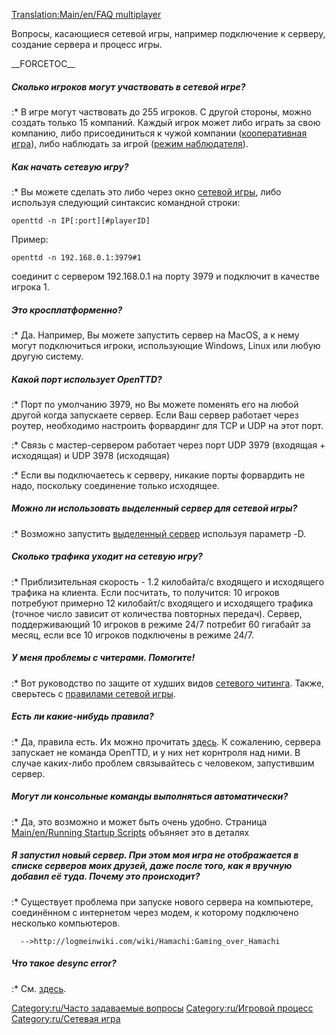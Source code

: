 {{ru/Необходимо сделать|поправить ссылки после перевода соответствующих страниц}}
[[Translation:Main/en/FAQ multiplayer]]{{en/-}}
{{ru/FAQmenu}}

Вопросы, касающиеся сетевой игры, например подключение к серверу, создание сервера и процесс игры.

__FORCETOC__
=====Сколько игроков могут участвовать в сетевой игре?=====
:* В игре могут частвовать до 255 игроков. С другой стороны, можно создать только 15 компаний. Каждый игрок может либо играть за свою компанию, либо присоединиться к чужой компании ([[Main/ru/Кооперативная игра|кооперативная игра]]), либо наблюдать за игрой ([[Main/ru/Режим наблюдателя|режим наблюдателя]]).

=====Как начать сетевую игру?=====
:* Вы можете сделать это либо через окно [[Main/ru/Сетевая игра|сетевой игры]], либо используя следующий синтаксис командной строки:
<pre>openttd -n IP[:port][#playerID]</pre>
Пример:
<pre>openttd -n 192.168.0.1:3979#1</pre> соединит с сервером 192.168.0.1 на порту 3979 и подключит в качестве игрока 1.

=====Это кросплатформенно?=====
:* Да. Например, Вы можете запустить сервер на MacOS, а к нему могут подключиться игроки, использующие Windows, Linux или любую другую систему.

=====Какой порт использует OpenTTD?=====
:* Порт по умолчанию 3979, но Вы можете поменять его на любой другой когда запускаете сервер. Если Ваш сервер работает через роутер, необходимо настроить форвардинг для TCP и UDP на этот порт.
:* Связь с мастер-сервером работает через порт UDP 3979 (входящая + исходящая) и UDP 3978 (исходящая)
:* Если вы подключаетесь к серверу, никакие порты форвардить не надо, поскольку соединение только исходящее.

=====Можно ли использовать выделенный сервер для сетевой игры?=====
:* Возможно запустить [[Main/ru/Выделенный сервер|выделенный сервер]] используя параметр -D.

=====Сколько трафика уходит на сетевую игру?=====
:* Приблизительная скорость - 1.2 килобайта/с входящего и исходящего трафика на клиента. Если посчитать, то получится: 10 игроков потребуют примерно 12 килобайт/с входящего и исходящего трафика (точное число зависит от количества повторных передач). Сервер, поддерживающий 10 игроков в режиме 24/7 потребит 60 гигабайт за месяц, если все 10 игроков подключены в режиме 24/7.

=====У меня проблемы с читерами. Помогите!=====
:* Вот руководство по защите от худших видов [[Main/ru/Чит-коды в сетевой игре|сетевого читинга]]. Также, сверьтесь с [[Main/en/Multiplayer Rules|правилами сетевой игры]].

=====Есть ли какие-нибудь правила?=====
:* Да, правила есть. Их можно прочитать [[Main/en/Multiplayer Rules|здесь]]. К сожалению, сервера запускает не команда OpenTTD, и у них нет корнтроля над ними. В случае каких-либо проблем связывайтесь с человеком, запустившим сервер.

=====Могут ли консольные команды выполняться автоматически?=====
:* Да, это возможно и может быть очень удобно. Страница [[Main/en/Running Startup Scripts]] объяняет это в деталях

=====Я запустил новый сервер. При этом моя игра не отображается в списке серверов моих друзей, даже после того, как я вручную добавил её туда. Почему это происходит?=====
:* Существует проблема при запуске нового сервера на компьютере, соединённом с интернетом через модем, к которому подключено несколько компьютеров.
   -->http://logmeinwiki.com/wiki/Hamachi:Gaming_over_Hamachi

=====Что такое desync error?=====
:* См. [[Main/en/Multiplayer#Desync error|здесь]].

[[Category:ru/Часто задаваемые вопросы]]
[[Category:ru/Игровой процесс]]
[[Category:ru/Сетевая игра]]